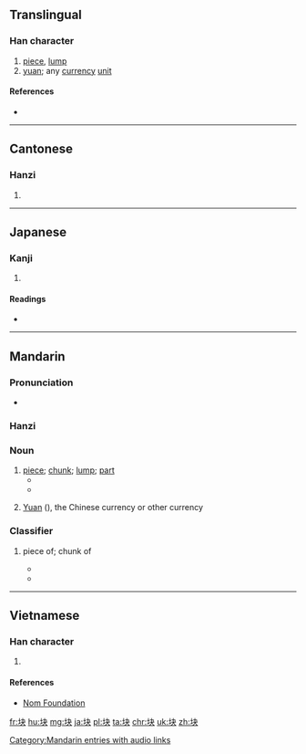 {{also|kuai|塊}}
==Translingual==

===Han character===
{{Han char|rn=32|rad=土|as=04|sn=7|four=|canj=土木大 (GDK)|ids=⿰[[土]][[夬]]}}

# [[piece]], [[lump]]
# [[yuan]]; any [[currency]] [[unit]]

====References====
* {{Han ref|kx=0226.101|dkj=04948|dj=0461.110|hdz=10428.050|uh=5757|ud=22359}}

----

==Cantonese==

===Hanzi===
{{yue-hanzi|jyut=|y=faai3|tra=塊}}

# {{defn|lang=yue|sort=土04}}

----

==Japanese==

===Kanji===
{{ja-kanji|grade=|rs=土04}}

# {{defn|lang=ja|sort=土04}}

====Readings====
* {{ja-readings|on=[[かい]] (kai)|kun=}}

----

==Mandarin==

===Pronunciation===
* {{audio|zh-kuài.ogg|audio|lang=cmn}}

===Hanzi===
{{cmn-hanzi|tra=塊|pin=[[kuài]] ([[kuai4]])|wg=k'uai<sup>4</sup>}}

===Noun===
{{cmn-noun|s|sim=块|tra=塊|pin=kuài}}

# [[piece]]; [[chunk]]; [[lump]]; [[part]]
#* {{zh-usex|把 肉 切成 小 '''块'''。|Cut the meat into bite-sized '''pieces'''.|link=y}}
#*  {{zh-usex|它 被 割 成了 三 '''块'''。|It was cut into three '''parts'''.|link=y}} 	  
# {{context|colloquial|followed by {{zh-l|錢‎/钱}}}} [[Yuan]] ({{zh-l|元}}), the Chinese currency or other currency
#: {{zh-usex|一 块钱|a yuan, a dollar|link=y}}

===Classifier===
{{cmn-cls|s|sim=块|tra=塊|pin=kuài}}

# {{n-g|classifier for piece of something (food, cloth, stone);}} piece of; chunk of
#* {{zh-usex|一 块 蛋糕|a piece of cake|link=y}}
#* {{zh-usex|一 块 木头|a piece of wood|link=y}}


[[Category:Mandarin entries with audio links]]

----

==Vietnamese==

===Han character===
{{vi-hantu|[[khối]]|rs=土04}}

# {{defn|lang=vi|sort=土04}}

====References====
*[http://nomfoundation.org/common/nom_details.php?codepoint=5757 Nom Foundation]

[[fr:块]]
[[hu:块]]
[[mg:块]]
[[ja:块]]
[[pl:块]]
[[ta:块]]
[[chr:块]]
[[uk:块]]
[[zh:块]]